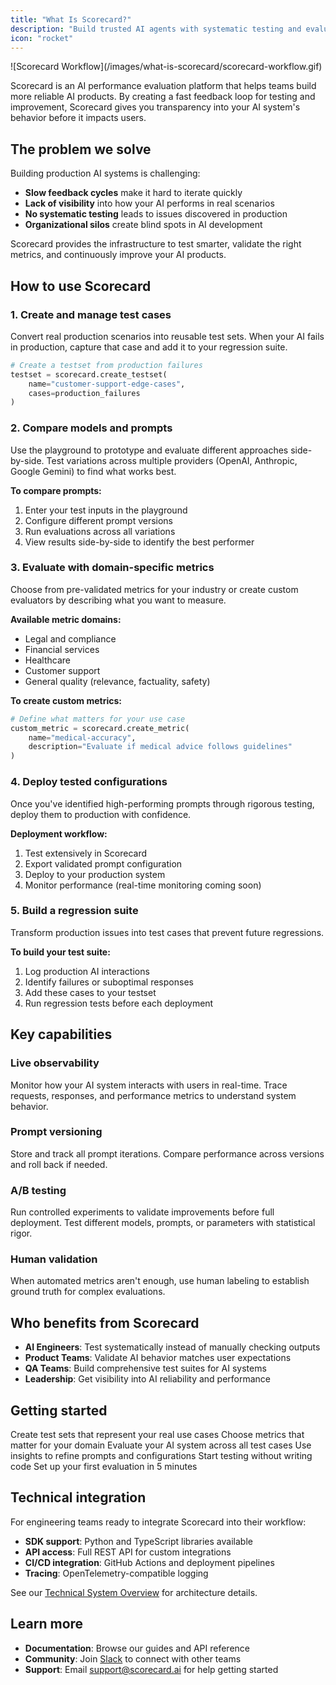 ```yaml
---
title: "What Is Scorecard?"
description: "Build trusted AI agents with systematic testing and evaluation"
icon: "rocket"
---
```


<Frame>
![Scorecard Workflow](/images/what-is-scorecard/scorecard-workflow.gif)
</Frame>

Scorecard is an AI performance evaluation platform that helps teams build more reliable AI products. By creating a fast feedback loop for testing and improvement, Scorecard gives you transparency into your AI system's behavior before it impacts users.

## The problem we solve

Building production AI systems is challenging:

- **Slow feedback cycles** make it hard to iterate quickly
- **Lack of visibility** into how your AI performs in real scenarios  
- **No systematic testing** leads to issues discovered in production
- **Organizational silos** create blind spots in AI development

Scorecard provides the infrastructure to test smarter, validate the right metrics, and continuously improve your AI products.

## How to use Scorecard

### 1. Create and manage test cases

Convert real production scenarios into reusable test sets. When your AI fails in production, capture that case and add it to your regression suite.

```python
# Create a testset from production failures
testset = scorecard.create_testset(
    name="customer-support-edge-cases",
    cases=production_failures
)
```

### 2. Compare models and prompts

Use the playground to prototype and evaluate different approaches side-by-side. Test variations across multiple providers (OpenAI, Anthropic, Google Gemini) to find what works best.

**To compare prompts:**
1. Enter your test inputs in the playground
2. Configure different prompt versions
3. Run evaluations across all variations
4. View results side-by-side to identify the best performer

### 3. Evaluate with domain-specific metrics

Choose from pre-validated metrics for your industry or create custom evaluators by describing what you want to measure.

**Available metric domains:**
- Legal and compliance
- Financial services  
- Healthcare
- Customer support
- General quality (relevance, factuality, safety)

**To create custom metrics:**
```python
# Define what matters for your use case
custom_metric = scorecard.create_metric(
    name="medical-accuracy",
    description="Evaluate if medical advice follows guidelines"
)
```

### 4. Deploy tested configurations

Once you've identified high-performing prompts through rigorous testing, deploy them to production with confidence.

**Deployment workflow:**
1. Test extensively in Scorecard
2. Export validated prompt configuration
3. Deploy to your production system
4. Monitor performance (real-time monitoring coming soon)

### 5. Build a regression suite

Transform production issues into test cases that prevent future regressions.

**To build your test suite:**
1. Log production AI interactions
2. Identify failures or suboptimal responses
3. Add these cases to your testset
4. Run regression tests before each deployment

## Key capabilities

### Live observability
Monitor how your AI system interacts with users in real-time. Trace requests, responses, and performance metrics to understand system behavior.

### Prompt versioning
Store and track all prompt iterations. Compare performance across versions and roll back if needed.

### A/B testing
Run controlled experiments to validate improvements before full deployment. Test different models, prompts, or parameters with statistical rigor.

### Human validation
When automated metrics aren't enough, use human labeling to establish ground truth for complex evaluations.

## Who benefits from Scorecard

- **AI Engineers**: Test systematically instead of manually checking outputs
- **Product Teams**: Validate AI behavior matches user expectations
- **QA Teams**: Build comprehensive test suites for AI systems
- **Leadership**: Get visibility into AI reliability and performance

## Getting started

<Steps>
  <Step title="Set up your workspace">
    Create test sets that represent your real use cases
  </Step>
  <Step title="Configure evaluations">
    Choose metrics that matter for your domain
  </Step>
  <Step title="Run tests">
    Evaluate your AI system across all test cases
  </Step>
  <Step title="Iterate and improve">
    Use insights to refine prompts and configurations
  </Step>
</Steps>

<CardGroup cols={2}>
  <Card title="Try the playground" icon="play" href="/features/playground">
    Start testing without writing code
  </Card>
  <Card title="Read the quickstart" icon="book" href="/intro/quickstart">
    Set up your first evaluation in 5 minutes
  </Card>
</CardGroup>

## Technical integration

For engineering teams ready to integrate Scorecard into their workflow:

- **SDK support**: Python and TypeScript libraries available
- **API access**: Full REST API for custom integrations
- **CI/CD integration**: GitHub Actions and deployment pipelines
- **Tracing**: OpenTelemetry-compatible logging

See our [Technical System Overview](/intro/technical-system-overview) for architecture details.

## Learn more

- **Documentation**: Browse our guides and API reference
- **Community**: Join [Slack](https://scorecard.io/slack) to connect with other teams
- **Support**: Email support@scorecard.ai for help getting started
